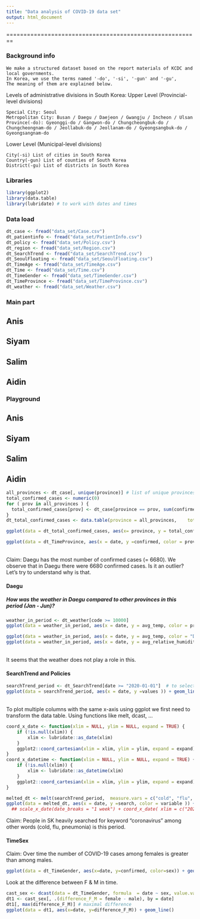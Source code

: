 ```yaml
---
title: "Data analysis of COVID-19 data set"
output: html_document
---
```

========================================================

<!-- useful links: -->
<!--     <https://projects.datacamp.com/projects/870> -->
<!-- <https://www.kaggle.com/kimjihoo/coronavirusdataset?select=TimeAge.csv> -->
<!-- <http://r-statistics.co/ggplot2-Tutorial-With-R.html#2.%20The%20Layers> -->
<!-- <http://r-statistics.co/Complete-Ggplot2-Tutorial-Part1-With-R-Code.html> -->




### Background info
    We make a structured dataset based on the report materials of KCDC and local governments.
    In Korea, we use the terms named '-do', '-si', '-gun' and '-gu',
    The meaning of them are explained below.

Levels of administrative divisions in South Korea:
    Upper Level (Provincial-level divisions)

    Special City: Seoul
    Metropolitan City: Busan / Daegu / Daejeon / Gwangju / Incheon / Ulsan
    Province(-do): Gyeonggi-do / Gangwon-do / Chungcheongbuk-do / Chungcheongnam-do / Jeollabuk-do / Jeollanam-do / Gyeongsangbuk-do / Gyeongsangnam-do

   Lower Level (Municipal-level divisions)

    City(-si) List of cities in South Korea
    Country(-gun) List of counties of South Korea
    District(-gu) List of districts in South Korea

### Libraries
```r
library(ggplot2)
library(data.table)
library(lubridate) # to work with dates and times
```

### Data load
```r
dt_case <- fread("data_set/Case.csv")
dt_patientinfo <- fread("data_set/PatientInfo.csv")
dt_policy <- fread("data_set/Policy.csv")
dt_region <- fread("data_set/Region.csv")
dt_SearchTrend <- fread("data_set/SearchTrend.csv")
dt_SeoulFloating <- fread("data_set/SeoulFloating.csv")
dt_TimeAge <- fread("data_set/TimeAge.csv")
dt_Time <- fread("data_set/Time.csv")
dt_TimeGender <- fread("data_set/TimeGender.csv")
dt_TimeProvince <- fread("data_set/TimeProvince.csv")
dt_weather <- fread("data_set/Weather.csv")
```

### Main part

## Anis

## Siyam

## Salim

## Aidin

### Playground

## Anis

## Siyam

## Salim

## Aidin
```r
all_provinces <- dt_case[, unique(province)] # list of unique provinces in SK
total_confirmed_cases <- numeric(0)
for ( prov in all_provinces ) {
  total_confirmed_cases[prov] <- dt_case[province == prov, sum(confirmed)]
}
dt_total_confirmed_cases <- data.table(province = all_provinces,    total_confirmed = total_confirmed_cases)
```
```r
ggplot(data = dt_total_confirmed_cases, aes(x= province, y = total_confirmed) ) + geom_point()
```
```r
ggplot(data = dt_TimeProvince, aes(x = date, y =confirmed, color = province )) + geom_line()
```
<br/>
Claim: Daegu has the most number of confirmed cases (= 6680).
We observe that in Daegu there were 6680 confirmed cases. Is it an outlier?
Let's try to understand why is that.

#### Daegu
##### How was the weather in Daegu compared to other provinces in this period (Jan - Jun)?
```r
weather_in_period <- dt_weather[code >= 10000]
ggplot(data = weather_in_period, aes(x = date, y = avg_temp, color = province ) ) + geom_line()
```
```r
ggplot(data = weather_in_period, aes(x = date, y = avg_temp, color = "Daegu" ) ) + geom_line()
ggplot(data = weather_in_period, aes(x = date, y = avg_relative_humidity, color = "Daegu" ) ) + geom_line()
```
<br/>
It seems that the weather does not play a role in this.

#### SearchTrend and Policies
```r
searchTrend_period <- dt_SearchTrend[date >= "2020-01-01"]  # to select from Jan-Jun
ggplot(data = searchTrend_period, aes(x = date, y =values )) + geom_line()
```
<br/>
To plot multiple columns with the same x-axis using ggplot we first need to transform the data table.
Using functions like melt, dcast, ...
```r
coord_x_date <- function(xlim = NULL, ylim = NULL, expand = TRUE) {
    if (!is.null(xlim)) {
        xlim <- lubridate::as_date(xlim)
    }
    ggplot2::coord_cartesian(xlim = xlim, ylim = ylim, expand = expand)
}
coord_x_datetime <- function(xlim = NULL, ylim = NULL, expand = TRUE) {
    if (!is.null(xlim)) {
        xlim <- lubridate::as_datetime(xlim)
    }
    ggplot2::coord_cartesian(xlim = xlim, ylim = ylim, expand = expand)
}
```
```r
melted_dt <- melt(searchTrend_period,  measure.vars = c("cold", "flu", "pneumonia", "coronavirus"), value.name = "search")
ggplot(data = melted_dt, aes(x = date, y =search, color = variable )) + geom_line()
  ## scale_x_date(date_breaks = "1 week") + coord_x_date( xlim = c("2020-01-01", "2020-04-01"))
```
Claim: People in SK heavily searched for keyword "coronavirus" among other words (cold, flu, pneumonia) is this period.

#### TimeSex
Claim: Over time the number of COVID-19 cases among females is greater than among males.
```r
ggplot(data = dt_TimeGender, aes(x=date, y=confirmed, color=sex)) + geom_line()
```
Look at the difference between F & M in time.
```r
cast_sex <- dcast(data = dt_TimeGender, formula  = date ~ sex, value.var = "confirmed" )
dt1 <- cast_sex[, .(difference_F_M = female - male), by = date]
dt1[, max(difference_F_M)] # maximal difference
ggplot(data = dt1, aes(x=date, y=difference_F_M)) + geom_line()
```
